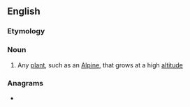 ==English==

===Etymology===
{{confix|en|acro|phyte|t1=sharp; peak|t2=plant}}

===Noun===
{{en-noun}}

# {{lb|en|botany}} Any [[plant]], such as an [[Alpine]], that grows at a high [[altitude]]

===Anagrams===
* {{anagrams|en|a=acehoprty|Caythorpe|cotherapy|pothecary}}